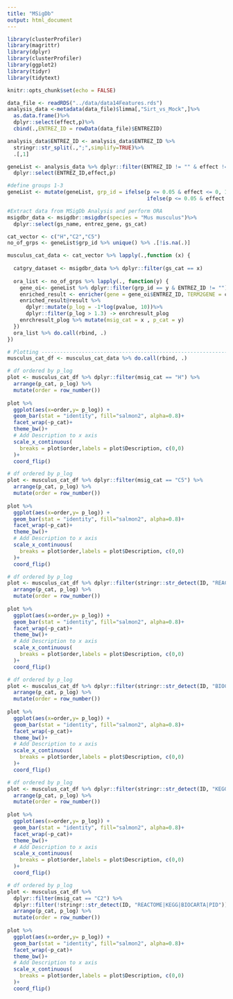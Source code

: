 ```yaml
---
title: "MSigDb"
output: html_document
---
```


```r
library(clusterProfiler)
library(magrittr)
library(dplyr)
library(clusterProfiler)
library(ggplot2)
library(tidyr)
library(tidytext)

knitr::opts_chunk$set(echo = FALSE)
```


```r

data_file <- readRDS("../data/data14Features.rds")
analysis_data <-metadata(data_file)$limma[,"Sirt_vs_Mock",]%>%
  as.data.frame()%>%
  dplyr::select(effect,p)%>%
  cbind(.,ENTREZ_ID = rowData(data_file)$ENTREZID)

analysis_data$ENTREZ_ID <- analysis_data$ENTREZ_ID %>%
  stringr::str_split(.,";",simplify=TRUE)%>%
  .[,1]

geneList <- analysis_data %>% dplyr::filter(ENTREZ_ID != "" & effect != "")%>% 
  dplyr::select(ENTREZ_ID,effect,p)

#define groups 1-3
geneList <- mutate(geneList, grp_id = ifelse(p <= 0.05 & effect <= 0, 1,
                                             ifelse(p <= 0.05 & effect >= 0, 2, 3)))
```

```r
#Extract data from MSigDb Analysis and perform ORA
msigdbr_data <- msigdbr::msigdbr(species = "Mus musculus")%>%
  dplyr::select(gs_name, entrez_gene, gs_cat)

cat_vector <- c("H","C2","C5")
no_of_grps <- geneList$grp_id %>% unique() %>% .[!is.na(.)]

musculus_cat_data <- cat_vector %>% lapply(.,function (x) {
  
  catgry_dataset <- msigdbr_data %>% dplyr::filter(gs_cat == x)
  
  ora_list <- no_of_grps %>% lapply(., function(y) {
    gene_oi<- geneList %>% dplyr::filter(grp_id == y & ENTREZ_ID != "")
    enriched_result <- enricher(gene = gene_oi$ENTREZ_ID, TERM2GENE = catgry_dataset,universe = geneList$ENTREZ_ID)
    enriched_result@result %>%
      dplyr::mutate(p_log = -1*log(pvalue, 10))%>%
      dplyr::filter(p_log > 1.3) -> enrchresult_plog
    enrchresult_plog %>% mutate(msig_cat = x , p_cat = y)
  })
  ora_list %>% do.call(rbind, .)
})

# Plotting ----------------------------------------------------------------
musculus_cat_df <- musculus_cat_data %>% do.call(rbind, .) 
```


```r

# df ordered by p_log
plot <- musculus_cat_df %>% dplyr::filter(msig_cat == "H") %>%
  arrange(p_cat, p_log) %>%
  mutate(order = row_number())
 
plot %>%
  ggplot(aes(x=order,y= p_log)) +
  geom_bar(stat = "identity", fill="salmon2", alpha=0.8)+
  facet_wrap(~p_cat)+
  theme_bw()+
  # Add Description to x axis
  scale_x_continuous(
    breaks = plot$order,labels = plot$Description, c(0,0)
  )+
  coord_flip()

```

```r

# df ordered by p_log
plot <- musculus_cat_df %>% dplyr::filter(msig_cat == "C5") %>%
  arrange(p_cat, p_log) %>%
  mutate(order = row_number())
 
plot %>%
  ggplot(aes(x=order,y= p_log)) +
  geom_bar(stat = "identity", fill="salmon2", alpha=0.8)+
  facet_wrap(~p_cat)+
  theme_bw()+
  # Add Description to x axis
  scale_x_continuous(
    breaks = plot$order,labels = plot$Description, c(0,0)
  )+
  coord_flip()

```

```r

# df ordered by p_log
plot <- musculus_cat_df %>% dplyr::filter(stringr::str_detect(ID, "REACTOME")) %>%
  arrange(p_cat, p_log) %>%
  mutate(order = row_number())
 
plot %>%
  ggplot(aes(x=order,y= p_log)) +
  geom_bar(stat = "identity", fill="salmon2", alpha=0.8)+
  facet_wrap(~p_cat)+
  theme_bw()+
  # Add Description to x axis
  scale_x_continuous(
    breaks = plot$order,labels = plot$Description, c(0,0)
  )+
  coord_flip()

```

```r

# df ordered by p_log
plot <- musculus_cat_df %>% dplyr::filter(stringr::str_detect(ID, "BIOCARTA")) %>%
  arrange(p_cat, p_log) %>%
  mutate(order = row_number())
 
plot %>%
  ggplot(aes(x=order,y= p_log)) +
  geom_bar(stat = "identity", fill="salmon2", alpha=0.8)+
  facet_wrap(~p_cat)+
  theme_bw()+
  # Add Description to x axis
  scale_x_continuous(
    breaks = plot$order,labels = plot$Description, c(0,0)
  )+
  coord_flip()

```

```r

# df ordered by p_log
plot <- musculus_cat_df %>% dplyr::filter(stringr::str_detect(ID, "KEGG")) %>%
  arrange(p_cat, p_log) %>%
  mutate(order = row_number())
 
plot %>%
  ggplot(aes(x=order,y= p_log)) +
  geom_bar(stat = "identity", fill="salmon2", alpha=0.8)+
  facet_wrap(~p_cat)+
  theme_bw()+
  # Add Description to x axis
  scale_x_continuous(
    breaks = plot$order,labels = plot$Description, c(0,0)
  )+
  coord_flip()

```

```r

# df ordered by p_log
plot <- musculus_cat_df %>% 
  dplyr::filter(msig_cat == "C2") %>%
  dplyr::filter(!stringr::str_detect(ID, "REACTOME|KEGG|BIOCARTA|PID"))  %>%
  arrange(p_cat, p_log) %>%
  mutate(order = row_number())
 
plot %>%
  ggplot(aes(x=order,y= p_log)) +
  geom_bar(stat = "identity", fill="salmon2", alpha=0.8)+
  facet_wrap(~p_cat)+
  theme_bw()+
  # Add Description to x axis
  scale_x_continuous(
    breaks = plot$order,labels = plot$Description, c(0,0)
  )+
  coord_flip()

```






